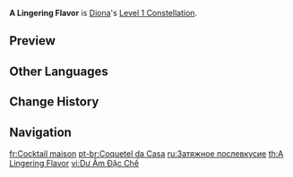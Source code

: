 {{Constellation Infobox
|image       = Constellation A Lingering Flavor.png
|description = Regenerates 15 Energy for Diona after the effects of [[Signature Mix]] end.
|level       = 1
|character   = Diona
|utility1    = Energy
}}
'''A Lingering Flavor''' is [[Diona]]'s [[Level 1 Constellation]].

==Preview==
{{Preview
|file=Constellation A Lingering Flavor
}}

==Other Languages==
{{Other Languages
|en      = A Lingering Flavor
|zhs     = 特调的余韵
|zhs_rm  = Tètiáo de yúyùn
|zht     = 特調的餘韻
|zht_rm  = Tètiáo de yúyùn
|zh_tl   = Lingering Charm of the House Blend
|ja      = 特製の余韻
|ja_rm   = Tokusei no Yoin
|ja_tl   = Deluxe Aftertaste
|ko      = 칵테일의 여운
|ko_rm   = Kakte'il-ui Yeo'un
|ko_tl   = Afterglow of Cocktail
|es      = Cóctel de la casa
|es_tl   = Cocktail of the House
|fr      = Cocktail maison
|fr_tl   = Homemade Cocktail
|ru      = Затяжное послевкусие
|ru_tl   = A Lingering Aftertaste
|th      = A Lingering Flavor
|vi      = Dư Âm Đặc Chế
|vi_tl   = Residual Specialty
|de      = Empfehlung des Hauses
|de_tl   = Recommendation of the House
|id      = A Lingering Flavor
|pt      = Coquetel da Casa
|pt_tl   = Cocktail of the House
|tr      = Ağızda Kalan Bir Tat
|tr_tl   = 
|it      = Retrogusto indimenticabile
|it_tl   = Unforgettable Aftertaste
}}

==Change History==
{{Change History|1.1}}

==Navigation==
{{Talent Navbox|Diona}}

[[fr:Cocktail maison]]
[[pt-br:Coquetel da Casa]]
[[ru:Затяжное послевкусие]]
[[th:A Lingering Flavor]]
[[vi:Dư Âm Đặc Chế]]